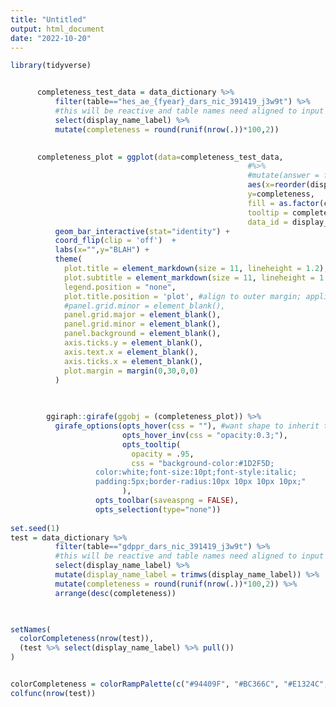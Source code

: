 ```yaml
---
title: "Untitled"
output: html_document
date: "2022-10-20"
---
```


```r
library(tidyverse)


      completeness_test_data = data_dictionary %>%
          filter(table=="hes_ae_{fyear}_dars_nic_391419_j3w9t") %>%
          #this will be reactive and table names need aligned to input table names in addition to the table names used when data downloaded from TRE in aggreagate
          select(display_name_label) %>%
          mutate(completeness = round(runif(nrow(.))*100,2))

      
      completeness_plot = ggplot(data=completeness_test_data,
                                                     #%>%
                                                     #mutate(answer = fct_relevel(.data$display_name_label, (() %>% pull()))), 
                                                     aes(x=reorder(display_name_label, completeness), 
                                                     y=completeness,
                                                     fill = as.factor(completeness),
                                                     tooltip = completeness,
                                                     data_id = display_name_label)) +
          geom_bar_interactive(stat="identity") +
          coord_flip(clip = 'off')  +
          labs(x="",y="BLAH") +
          theme(
            plot.title = element_markdown(size = 11, lineheight = 1.2),
            plot.subtitle = element_markdown(size = 11, lineheight = 1.2),
            legend.position = "none",
            plot.title.position = 'plot', #align to outer margin; applies to subtitle too
            #panel.grid.minor = element_blank(),
            panel.grid.major = element_blank(),
            panel.grid.minor = element_blank(),
            panel.background = element_blank(),
            axis.ticks.y = element_blank(),
            axis.text.x = element_blank(),
            axis.ticks.x = element_blank(),
            plot.margin = margin(0,30,0,0)
          )
      
      

        ggiraph::girafe(ggobj = (completeness_plot)) %>%
          girafe_options(opts_hover(css = ""), #want shape to inherit the underlying aes on hover whilst other shapes go inv
                         opts_hover_inv(css = "opacity:0.3;"),
                         opts_tooltip(
                           opacity = .95,
                           css = "background-color:#1D2F5D;
                   color:white;font-size:10pt;font-style:italic;
                   padding:5px;border-radius:10px 10px 10px 10px;"
                         ),
                   opts_toolbar(saveaspng = FALSE),
                   opts_selection(type="none"))
        
set.seed(1)        
test = data_dictionary %>%
          filter(table=="gdppr_dars_nic_391419_j3w9t") %>%
          #this will be reactive and table names need aligned to input table names in addition to the table names used when data downloaded from TRE in aggreagate
          select(display_name_label) %>%
          mutate(display_name_label = trimws(display_name_label)) %>%
          mutate(completeness = round(runif(nrow(.))*100,2)) %>%
          arrange(desc(completeness))
          


setNames(
  colorCompleteness(nrow(test)),
  (test %>% select(display_name_label) %>% pull())
)


colorCompleteness = colorRampPalette(c("#94409F", "#BC366C", "#E1324C", "#F82D2E", "#FC7F47", "#FEB958"))
colfunc(nrow(test))




```


